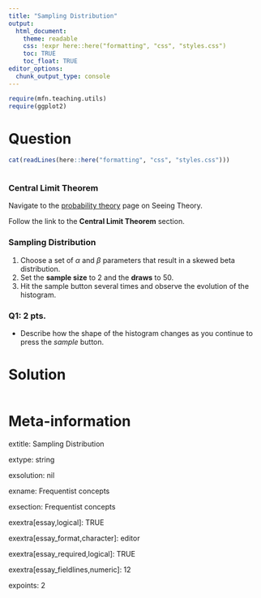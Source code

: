 ```yaml
---
title: "Sampling Distribution"
output:  
  html_document:
    theme: readable
    css: !expr here::here("formatting", "css", "styles.css")
    toc: TRUE
    toc_float: TRUE
editor_options: 
  chunk_output_type: console
---
```


```r
require(mfn.teaching.utils)
require(ggplot2)
```



Question
========

```r
cat(readLines(here::here("formatting", "css", "styles.css")))
```

```r
```

### Central Limit Theorem

Navigate to the <a href="https://seeing-theory.brown.edu/probability-distributions/index.html">probability theory</a> page on Seeing Theory.

Follow the link to the **Central Limit Theorem** section.


### Sampling Distribution

1. Choose a set of $\alpha$ and $\beta$ parameters that result in a skewed beta distribution.
1. Set the **sample size** to 2 and the **draws** to 50.
1. Hit the sample button several times and observe the evolution of the histogram.



<div class="questionborder">
### Q1: 2 pts.

- Describe how the shape of the histogram changes as you continue to press the *sample* button.


</div>







Solution
========


```r

```






Meta-information
================

extitle: Sampling Distribution

extype: string

exsolution: nil

exname: Frequentist concepts

exsection: Frequentist concepts

exextra[essay,logical]: TRUE

exextra[essay_format,character]: editor

exextra[essay_required,logical]: TRUE

exextra[essay_fieldlines,numeric]: 12

expoints: 2


